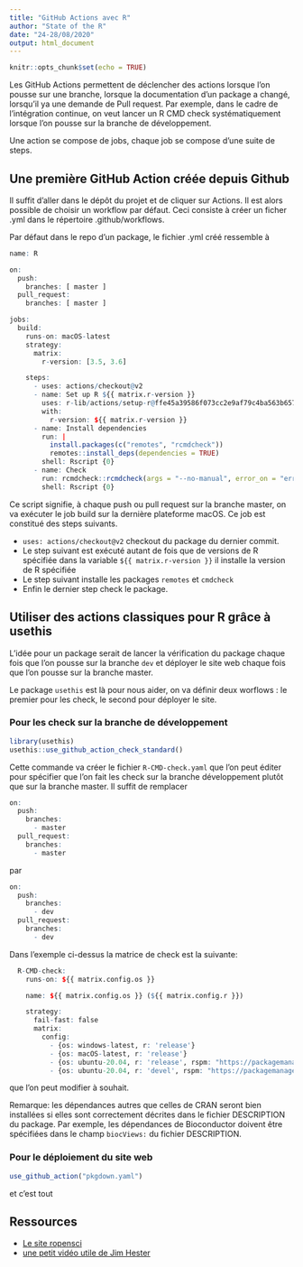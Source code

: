 ```yaml
---
title: "GitHub Actions avec R"
author: "State of the R"
date: "24-28/08/2020"
output: html_document
---
```


```r
knitr::opts_chunk$set(echo = TRUE)
```


Les GitHub Actions permettent de déclencher des actions lorsque l'on pousse sur une branche, lorsque la documentation d'un package a changé, lorsqu'il ya une demande de Pull request. 
Par exemple, dans le cadre de l'intégration continue, on veut lancer un R CMD check systématiquement lorsque l'on pousse sur la branche de développement.

Une action se compose de jobs, chaque job se compose d'une suite de steps.

## Une première GitHub Action créée depuis Github

Il suffit d'aller dans le dépôt du projet et de cliquer sur Actions.  Il est alors possible de choisir un workflow par défaut. Ceci consiste à créer un ficher .yml dans le répertoire .github/workflows. 


Par défaut dans le repo d'un package, le fichier .yml créé ressemble à 

```r
name: R

on:
  push:
    branches: [ master ]
  pull_request:
    branches: [ master ]

jobs:
  build:
    runs-on: macOS-latest
    strategy:
      matrix:
        r-version: [3.5, 3.6]

    steps:
      - uses: actions/checkout@v2
      - name: Set up R ${{ matrix.r-version }}
        uses: r-lib/actions/setup-r@ffe45a39586f073cc2e9af79c4ba563b657dc6e3
        with:
          r-version: ${{ matrix.r-version }}
      - name: Install dependencies
        run: |
          install.packages(c("remotes", "rcmdcheck"))
          remotes::install_deps(dependencies = TRUE)
        shell: Rscript {0}
      - name: Check
        run: rcmdcheck::rcmdcheck(args = "--no-manual", error_on = "error")
        shell: Rscript {0}

```


Ce script signifie, à chaque push ou pull request sur la branche master, on va exécuter le job build sur la dernière plateforme macOS. Ce job est constitué des steps suivants.



- `uses: actions/checkout@v2` checkout du package du dernier commit.
- Le step suivant est exécuté autant de fois que de versions de R spécifiée dans la variable  `${{ matrix.r-version }}`
 il installe la version de R spécifiée
- Le step suivant installe les packages `remotes` et `cmdcheck`
- Enfin le dernier step check le package.



## Utiliser des actions classiques pour R grâce à usethis

L'idée pour un package serait de lancer la vérification du package chaque fois que l'on pousse sur la branche `dev` et déployer le site web chaque fois que l'on pousse sur la branche master.

Le package `usethis` est là pour nous aider, on va définir deux worflows : le premier pour les check, le second pour déployer le site.

### Pour les check sur la branche de développement

```r
library(usethis)
usethis::use_github_action_check_standard()
```

Cette commande va créer le fichier `R-CMD-check.yaml` que l'on peut éditer pour spécifier que l'on fait les check sur la branche développement plutôt que sur la branche master.
Il suffit de remplacer 

```r
on:
  push:
    branches:
      - master
  pull_request:
    branches:
      - master

```

par  

```r
on:
  push:
    branches:
      - dev
  pull_request:
    branches:
      - dev

```


Dans l'exemple ci-dessus la matrice de check est la suivante:

```r
  R-CMD-check:
    runs-on: ${{ matrix.config.os }}

    name: ${{ matrix.config.os }} (${{ matrix.config.r }})

    strategy:
      fail-fast: false
      matrix:
        config:
          - {os: windows-latest, r: 'release'}
          - {os: macOS-latest, r: 'release'}
          - {os: ubuntu-20.04, r: 'release', rspm: "https://packagemanager.rstudio.com/cran/__linux__/focal/latest"}
          - {os: ubuntu-20.04, r: 'devel', rspm: "https://packagemanager.rstudio.com/cran/__linux__/focal/latest"}
```

que l'on peut modifier à souhait. 

Remarque: les dépendances autres que celles de CRAN seront bien installées si elles sont correctement décrites dans le fichier DESCRIPTION du package. Par exemple, les dépendances de Bioconductor doivent être spécifiées dans le champ `biocViews:` du fichier DESCRIPTION.

### Pour le déploiement du site web


```r
use_github_action("pkgdown.yaml")

```

et c'est tout

## Ressources  

- [Le site ropensci](https://ropenscilabs.github.io/actions_sandbox/)
- [une petit vidéo utile de Jim Hester](https://www.jimhester.com/talk/2020-rsc-github-actions)
